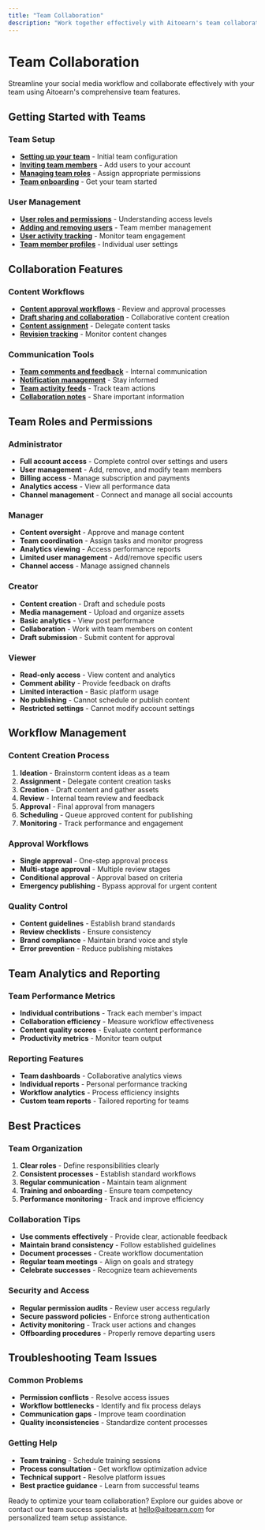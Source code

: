 ```yaml
---
title: "Team Collaboration"
description: "Work together effectively with Aitoearn's team collaboration and workflow management features"
---
```


<UpdatedAt />


# Team Collaboration

Streamline your social media workflow and collaborate effectively with your team using Aitoearn's comprehensive team features.

## Getting Started with Teams

### Team Setup
- **[Setting up your team](team-collaboration/801-setting-up-your-team)** - Initial team configuration
- **[Inviting team members](team-collaboration/802-inviting-team-members)** - Add users to your account
- **[Managing team roles](team-collaboration/803-managing-team-roles)** - Assign appropriate permissions
- **[Team onboarding](team-collaboration/804-team-onboarding)** - Get your team started

### User Management
- **[User roles and permissions](team-collaboration/805-user-roles-permissions)** - Understanding access levels
- **[Adding and removing users](team-collaboration/806-adding-removing-users)** - Team member management
- **[User activity tracking](team-collaboration/807-user-activity-tracking)** - Monitor team engagement
- **[Team member profiles](team-collaboration/808-team-member-profiles)** - Individual user settings

## Collaboration Features

### Content Workflows
- **[Content approval workflows](team-collaboration/809-content-approval-workflows)** - Review and approval processes
- **[Draft sharing and collaboration](team-collaboration/810-draft-sharing-collaboration)** - Collaborative content creation
- **[Content assignment](team-collaboration/811-content-assignment)** - Delegate content tasks
- **[Revision tracking](team-collaboration/812-revision-tracking)** - Monitor content changes

### Communication Tools
- **[Team comments and feedback](team-collaboration/813-team-comments-feedback)** - Internal communication
- **[Notification management](team-collaboration/814-notification-management)** - Stay informed
- **[Team activity feeds](team-collaboration/815-team-activity-feeds)** - Track team actions
- **[Collaboration notes](team-collaboration/816-collaboration-notes)** - Share important information

## Team Roles and Permissions

### Administrator
- **Full account access** - Complete control over settings and users
- **User management** - Add, remove, and modify team members
- **Billing access** - Manage subscription and payments
- **Analytics access** - View all performance data
- **Channel management** - Connect and manage all social accounts

### Manager
- **Content oversight** - Approve and manage content
- **Team coordination** - Assign tasks and monitor progress
- **Analytics viewing** - Access performance reports
- **Limited user management** - Add/remove specific users
- **Channel access** - Manage assigned channels

### Creator
- **Content creation** - Draft and schedule posts
- **Media management** - Upload and organize assets
- **Basic analytics** - View post performance
- **Collaboration** - Work with team members on content
- **Draft submission** - Submit content for approval

### Viewer
- **Read-only access** - View content and analytics
- **Comment ability** - Provide feedback on drafts
- **Limited interaction** - Basic platform usage
- **No publishing** - Cannot schedule or publish content
- **Restricted settings** - Cannot modify account settings

## Workflow Management

### Content Creation Process
1. **Ideation** - Brainstorm content ideas as a team
2. **Assignment** - Delegate content creation tasks
3. **Creation** - Draft content and gather assets
4. **Review** - Internal team review and feedback
5. **Approval** - Final approval from managers
6. **Scheduling** - Queue approved content for publishing
7. **Monitoring** - Track performance and engagement

### Approval Workflows
- **Single approval** - One-step approval process
- **Multi-stage approval** - Multiple review stages
- **Conditional approval** - Approval based on criteria
- **Emergency publishing** - Bypass approval for urgent content

### Quality Control
- **Content guidelines** - Establish brand standards
- **Review checklists** - Ensure consistency
- **Brand compliance** - Maintain brand voice and style
- **Error prevention** - Reduce publishing mistakes

## Team Analytics and Reporting

### Team Performance Metrics
- **Individual contributions** - Track each member's impact
- **Collaboration efficiency** - Measure workflow effectiveness
- **Content quality scores** - Evaluate content performance
- **Productivity metrics** - Monitor team output

### Reporting Features
- **Team dashboards** - Collaborative analytics views
- **Individual reports** - Personal performance tracking
- **Workflow analytics** - Process efficiency insights
- **Custom team reports** - Tailored reporting for teams

## Best Practices

### Team Organization
1. **Clear roles** - Define responsibilities clearly
2. **Consistent processes** - Establish standard workflows
3. **Regular communication** - Maintain team alignment
4. **Training and onboarding** - Ensure team competency
5. **Performance monitoring** - Track and improve efficiency

### Collaboration Tips
- **Use comments effectively** - Provide clear, actionable feedback
- **Maintain brand consistency** - Follow established guidelines
- **Document processes** - Create workflow documentation
- **Regular team meetings** - Align on goals and strategy
- **Celebrate successes** - Recognize team achievements

### Security and Access
- **Regular permission audits** - Review user access regularly
- **Secure password policies** - Enforce strong authentication
- **Activity monitoring** - Track user actions and changes
- **Offboarding procedures** - Properly remove departing users

## Troubleshooting Team Issues

### Common Problems
- **Permission conflicts** - Resolve access issues
- **Workflow bottlenecks** - Identify and fix process delays
- **Communication gaps** - Improve team coordination
- **Quality inconsistencies** - Standardize content processes

### Getting Help
- **Team training** - Schedule training sessions
- **Process consultation** - Get workflow optimization advice
- **Technical support** - Resolve platform issues
- **Best practice guidance** - Learn from successful teams

Ready to optimize your team collaboration? Explore our guides above or contact our team success specialists at [hello@aitoearn.com](mailto:hello@aitoearn.com) for personalized team setup assistance.
